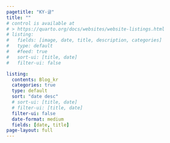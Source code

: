 ```yaml
---
pagetitle: "KY-글"
title: ""
# control is available at
# > https://quarto.org/docs/websites/website-listings.html
# listing:
#   fields: [image, date, title, description, categories]
#   type: default
#   #feed: true
#   sort-ui: [title, date]
#   filter-ui: false

listing:
  contents: Blog_kr
  categories: true
  type: default
  sort: "date desc"
  # sort-ui: [title, date]
  # filter-ui: [title, date]
  filter-ui: false
  date-format: medium
  fields: [date, title]
page-layout: full
---
```





<!-- ::: column-page -->
<!-- ::: -->